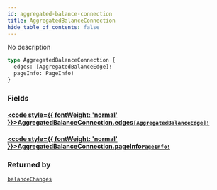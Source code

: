 ```yaml
---
id: aggregated-balance-connection
title: AggregatedBalanceConnection
hide_table_of_contents: false
---
```








No description

```graphql
type AggregatedBalanceConnection {
  edges: [AggregatedBalanceEdge]!
  pageInfo: PageInfo!
}
```


### Fields

#### [<code style={{ fontWeight: 'normal' }}>AggregatedBalanceConnection.<b>edges</b></code>](#)<Bullet />[`[AggregatedBalanceEdge]!`](/mainnet/api/graphql/objects/aggregated-balance-edge) <Badge class="secondary" text="non-null"/> <Badge class="secondary" text="object"/>
> 
> 

#### [<code style={{ fontWeight: 'normal' }}>AggregatedBalanceConnection.<b>pageInfo</b></code>](#)<Bullet />[`PageInfo!`](/mainnet/api/graphql/objects/page-info) <Badge class="secondary" text="non-null"/> <Badge class="secondary" text="object"/>
> 
> 



### Returned by

[`balanceChanges`](/mainnet/api/graphql/queries/balance-changes)  <Badge class="secondary" text="query"/>



